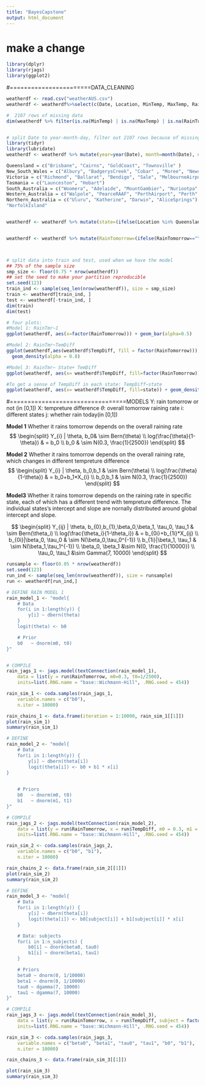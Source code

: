 ```yaml
---
title: "BayesCapstone"
output: html_document
---
```

# make a change

```r
library(dplyr)
library(rjags)
library(ggplot2)
```


#=======================DATA_CLEANING
```r
weatherdf <- read.csv("weatherAUS.csv")
weatherdf <- weatherdf%>%select(c(Date, Location, MinTemp, MaxTemp, RainToday, RainTomorrow))

#  2107 rows of missing data
dim(weatherdf %>% filter(is.na(MinTemp) | is.na(MaxTemp) | is.na(RainToday) | is.na(RainTomorrow)))


# split Date to year-month-day, filter out 2107 rows because of missing data
library(tidyr)
library(lubridate)
weatherdf <- weatherdf %>% mutate(year=year(Date), month=month(Date), day=day(Date)) %>% drop_na(MinTemp, MaxTemp, RainToday, RainTomorrow)

Queensland = c("Brisbane", "Cairns", "GoldCoast", "Townsville" )
New_South_Wales = c("Albury", "BadgerysCreek", "Cobar" , "Moree", "Newcastle", "NorahHead", "Penrith", "Sydney", "SydneyAirport", "WaggaWagga", "Williamtown", "Wollongong", "Canberra", "Tuggeranong", "MountGinini", "CoffsHarbour")
Victoria = c("Richmond", "Ballarat", "Bendigo", "Sale", "MelbourneAirport", "Melbourne", "Mildura", "Nhil", "Portland", "Watsonia", "Dartmoor")
Tasmania = c("Launceston", "Hobart")
South_Australia = c("Woomera", "Adelaide", "MountGambier", "Nuriootpa" )
Western_Australia = c("Walpole", "PearceRAAF", "PerthAirport", "Perth", "SalmonGums", "Albany", "Witchcliffe")
Northern_Australia = c("Uluru", "Katherine", "Darwin", "AliceSprings")
"NorfolkIsland"


weatherdf <- weatherdf %>% mutate(state=(ifelse(Location %in% Queensland, "Queensland", ifelse(Location %in% New_South_Wales, "New_South_Wales", ifelse(Location %in% Victoria, "Victoria", ifelse(Location %in% Tasmania, "Tasmania", ifelse(Location %in% South_Australia, "South_Australia", ifelse(Location %in% Western_Australia, "Western_Australia", ifelse(Location %in% Northern_Australia, "Northern_Australia", ifelse(Location=="NorfolkIsland", "NorfolkIsland", NA))))))))))


weatherdf <- weatherdf %>% mutate(RainTomorrow=(ifelse(RainTomorrow=="Yes", 1,0))) %>% mutate(TempDiff= (MaxTemp-MinTemp))



# split data into train and test, used when we have the model
## 75% of the sample size
smp_size <- floor(0.75 * nrow(weatherdf))
## set the seed to make your partition reproducible
set.seed(123)
train_ind <- sample(seq_len(nrow(weatherdf)), size = smp_size)
train <- weatherdf[train_ind, ]
test <- weatherdf[-train_ind, ]
dim(train)
dim(test)

```



```r
# four plots: 
#Model 1: RainTmr~1
ggplot(weatherdf, aes(x=factor(RainTomorrow))) + geom_bar(alpha=0.5)

#Model 2: RainTmr~TemDiff 
ggplot(weatherdf,aes(weatherdf$TempDiff, fill = factor(RainTomorrow))) +
  geom_density(alpha = 0.8) 

#Model 3: RainTmr~ State+ TemDiff 
ggplot(weatherdf, aes(x= weatherdf$TempDiff, fill=factor(RainTomorrow))) + geom_density(alpha = 0.5)+facet_wrap(~state)

#To get a sense of TempDiff in each state: TempDiff~state
ggplot(weatherdf, aes(x= weatherdf$TempDiff, fill=state)) + geom_density(alpha = 0.5)
```




#=================================MODELS
Y: rain tomorrow or not (in [0,1])
X: tempreture difference
$\theta$: overall tomorrow raining rate
i: different states
j: whether rain today(in [0,1])

**Model 1** 
Whether it rains tomorrow depends on the overall raining rate
$$
\begin{split}  
Y_{i} | \theta, b_0& \sim  Bern(\theta) \\ 
log(\frac{\theta}{1-\theta})  & = b_0 \\
b_0 & \sim N(0.3, \frac{1}{2500})
\end{split}
$$


**Model 2**
Whether it rains tomorrow depends on the overall raining rate, which changes in different tempreture difference
$$
\begin{split}  
Y_{i} | \theta, b_0,b_1 & \sim  Bern(\theta) \\ 
log(\frac{\theta}{1-\theta})  & = b_0+b_1*X_{i} \\
b_0,b_1 & \sim N(0.3, \frac{1}{2500})
\end{split}
$$


**Model3**
Whether it rains tomorrow depends on the raining rate in specific state, each of which has a different trend with tempreture difference. The individual states’s intercept and slope are nornally distributed around global intercept and slope. 

$$
\begin{split}  
Y_{ij} | \theta, b_{0},b_{1},\beta_0,\beta_1, \tau_0, \tau_1 & \sim  Bern(\theta_i) \\ 
log(\frac{\theta_i}{1-\theta_i})  & = b_{0i}+b_{1i}*X_{ij} \\
b_{0i}|\beta_0, \tau_0 & \sim N(\beta_0,\tau_0^{-1}) \\
b_{1i}|\beta_1, \tau_1 & \sim N(\beta_1,\tau_1^{-1}) \\
\beta_0, \beta_1 &\sim N(0, \frac{1}{10000}) \\
\tau_0, \tau_1 &\sim Gamma(7, 10000)
\end{split}
$$

```r
runsample <- floor(0.05 * nrow(weatherdf))
set.seed(123)
run_ind <- sample(seq_len(nrow(weatherdf)), size = runsample)
run <- weatherdf[run_ind,]
```

```r
# DEFINE RAIN MODEL 1
rain_model_1 <- "model{  
    # Data
    for(i in 1:length(y)) {
        y[i] ~ dbern(theta)
    }
    logit(theta) <- b0

    # Prior
    b0   ~ dnorm(m0, t0)
}"


# COMPILE
rain_jags_1 <- jags.model(textConnection(rain_model_1), 
    data = list(y = run$RainTomorrow, m0=0.3, t0=1/2500),
    inits=list(.RNG.name = "base::Wichmann-Hill", .RNG.seed = 454))

rain_sim_1 <- coda.samples(rain_jags_1,
    variable.names = c("b0"),
    n.iter = 10000)

rain_chains_1 <- data.frame(iteration = 1:10000, rain_sim_1[[1]])
plot(rain_sim_1)
summary(rain_sim_1)
```


```r
# DEFINE
rain_model_2 <- "model{  
    # Data
    for(i in 1:length(y)) {
        y[i] ~ dbern(theta[i])
        logit(theta[i]) <- b0 + b1 * x[i]
}   
        

    # Priors
    b0   ~ dnorm(m0, t0)
    b1   ~ dnorm(m1, t1)
}"

# COMPILE
rain_jags_2 <- jags.model(textConnection(rain_model_2), 
    data = list(y = run$RainTomorrow, x = run$TempDiff, m0 = 0.3, m1 = 0.3, t0 = 1/2500, t1 = 1/2500),
    inits=list(.RNG.name = "base::Wichmann-Hill", .RNG.seed = 454))

rain_sim_2 <- coda.samples(rain_jags_2,
    variable.names = c("b0", "b1"),
    n.iter = 10000)

rain_chains_2 <- data.frame(rain_sim_2[[1]])
plot(rain_sim_2)
summary(rain_sim_2)
```


```r
# DEFINE
rain_model_3 <- "model{  
    # Data
    for(i in 1:length(y)) {
        y[i] ~ dbern(theta[i])
        logit(theta[i]) <- b0[subject[i]] + b1[subject[i]] * x[i]
    }

    # Data: subjects
    for(i in 1:n_subjects) {
        b0[i] ~ dnorm(beta0, tau0)
        b1[i] ~ dnorm(beta1, tau1)
    }

    # Priors
    beta0 ~ dnorm(0, 1/10000)
    beta1 ~ dnorm(0, 1/10000)
    tau0 ~ dgamma(7, 10000)
    tau1 ~ dgamma(7, 10000)
}"

# COMPILE
rain_jags_3 <- jags.model(textConnection(rain_model_3), 
    data = list(y = run$RainTomorrow, x = run$TempDiff, subject = factor(run$state), n_subjects = 8),
    inits=list(.RNG.name = "base::Wichmann-Hill", .RNG.seed = 454))

rain_sim_3 <- coda.samples(rain_jags_3,
    variable.names = c("beta0", "beta1", "tau0", "tau1", "b0", "b1"),
    n.iter = 10000)

rain_chains_3 <- data.frame(rain_sim_3[[1]])
```

```r
plot(rain_sim_3)
summary(rain_sim_3)
```

